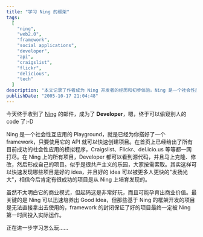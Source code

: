 ```yaml
---
title: "学习 Ning 的框架"
tags:
  [
    "ning",
    "web2.0",
    "framework",
    "social applications",
    "developer",
    "api",
    "craigslist",
    "flickr",
    "delicious",
    "tech"
  ]
description: "本文记录了作者成为 Ning 开发者的经历和初步体验。Ning 是一个社会性应用的开发平台，提供了完整的框架和 API，让开发者可以快速创建项目。平台上已有众多模仿 Craigslist、Flickr、del.icio.us 等知名应用的项目，所有开发者都可以查看这些项目的源代码，并进行克隆和修改。作者认为这种模式有助于快速发现好的创意并让它们得到发展，虽然尚不明确 Ning 的商业模式，但其封闭的框架确保了优质项目能首先被 Ning 投入实际运营。"
publishDate: "2005-10-17 21:04:48"
---
```


今天终于收到了 [Ning](http://www.ning.com/) 的邮件，成为了 **Developer**，嗯，终于可以偷窥别人的 code 了:-D

Ning 是一个社会性互应用的 Playground，就是已经为你搭好了一个 framework，只要使用它的 API 就可以快速创建项目。在首页上已经给出了所有目前成功的社会性应用的模拟程序，Craigslist、Flickr、del.icio.us 等等都一网打尽。在 Ning 上的所有项目，Developer 都可以看到源代码，并且马上克隆、修改，然后形成自己的项目。似乎是很共产主义的乐园，大家按需索取。其实这样可以快速发现哪些项目是好的 idea，并且好的 idea 可以被更多人更快的"发扬光大"，相信今后肯定有很成功的项目是从 Ning 上培育发现的。

虽然不太明白它的商业模式，但起码这是非常好玩，而且可能孕育出商业价值。最关键的是 Ning 可以迅速培养出 Good Idea，但那些基于 Ning 的框架开发的项目是无法直接拿出去使用的，framework 的封闭保证了好的项目最终一定被 Ning 第一时间投入实际运作。

正在进一步学习怎么玩……
